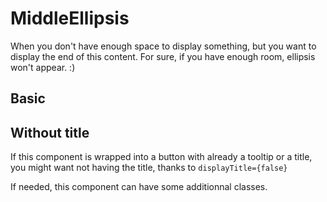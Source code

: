 
# MiddleEllipsis

When you don't have enough space to display something, but you want to display the end of this content. For sure, if you have enough room, ellipsis won't appear. :)

## Basic

<Canvas>
    <Story id="components-middle-ellipsis--basic" />
</Canvas>

## Without title

If this component is wrapped into a button with already a tooltip or a title, you might want not having the title, thanks to `displayTitle={false}`

<Canvas>
    <Story id="components-middle-ellipsis--title" />
</Canvas>

If needed, this component can have some additionnal classes.

<Canvas>
    <Story id="components-middle-ellipsis--classes" />
</Canvas>

<ArgsTable of={MiddleEllipsis} />

